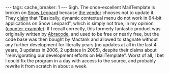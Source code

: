---
tags:
cache_breaker: 1
---
Sigh. The once-excellent MailTemplate is broken on [[Snow Leopard]] because [http://mailtemplate.mactank.com/ the vendor] chooses not to update it. They [http://blog.mactank.com/2009/12/30/mailtemplate-on-snow-leopard-workaround claim] that "Basically, dynamic contextual menu do not work in 64-bit applications on Snow Leopard", which is simply not true, in my opinion ([http://c-command.com/spamsieve/ counter-example]). If I recall correctly, this formerly fantastic product was originally written by [http://www.abracode.com/ Abracode], and used to be free or nearly free, but the code base was then bought by Mactank and allowed to stagnate without any further development for literally years (no updates at all in the last 4 years, 3 updates in 2006, 2 updates in 2005), despite their claims about "reinvigorating our development efforts on MailTemplate". Worst of all, I bet I could fix the program in a day with access to the source, and probably rewrite it from scratch in about a week.
